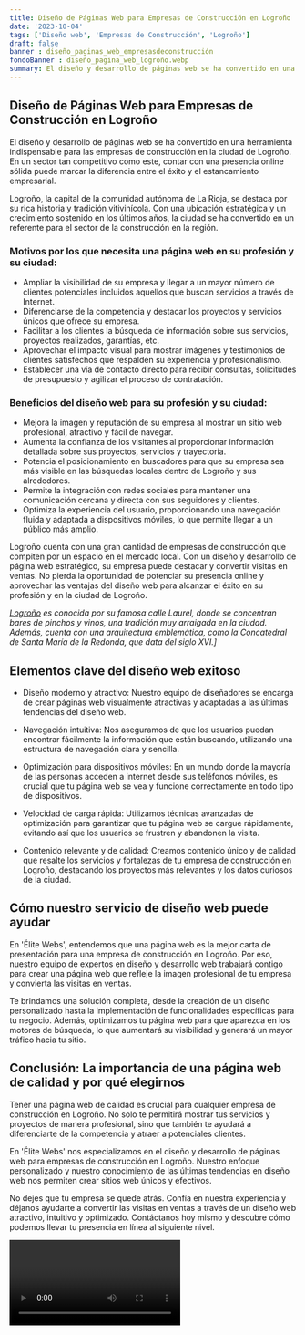 ```yaml
---
title: Diseño de Páginas Web para Empresas de Construcción en Logroño
date: '2023-10-04'
tags: ['Diseño web', 'Empresas de Construcción', 'Logroño']
draft: false
banner : diseño_paginas_web_empresasdeconstrucción
fondoBanner : diseño_pagina_web_logroño.webp
summary: El diseño y desarrollo de páginas web se ha convertido en una herramienta indispensable para las empresas de construcción en la ciudad de Logroño. En un sector tan competitivo como este, contar con una presencia online sólida puede marcar la diferencia entre el éxito y el estancamiento empresarial. 
---
```


## Diseño de Páginas Web para Empresas de Construcción en Logroño

El diseño y desarrollo de páginas web se ha convertido en una herramienta indispensable para las empresas de construcción en la ciudad de Logroño. En un sector tan competitivo como este, contar con una presencia online sólida puede marcar la diferencia entre el éxito y el estancamiento empresarial. 

Logroño, la capital de la comunidad autónoma de La Rioja, se destaca por su rica historia y tradición vitivinícola. Con una ubicación estratégica y un crecimiento sostenido en los últimos años, la ciudad se ha convertido en un referente para el sector de la construcción en la región.

### Motivos por los que necesita una página web en su profesión y su ciudad:
- Ampliar la visibilidad de su empresa y llegar a un mayor número de clientes potenciales incluidos aquellos que buscan servicios a través de Internet.
- Diferenciarse de la competencia y destacar los proyectos y servicios únicos que ofrece su empresa.
- Facilitar a los clientes la búsqueda de información sobre sus servicios, proyectos realizados, garantías, etc.
- Aprovechar el impacto visual para mostrar imágenes y testimonios de clientes satisfechos que respalden su experiencia y profesionalismo.
- Establecer una vía de contacto directo para recibir consultas, solicitudes de presupuesto y agilizar el proceso de contratación.

### Beneficios del diseño web para su profesión y su ciudad:
- Mejora la imagen y reputación de su empresa al mostrar un sitio web profesional, atractivo y fácil de navegar.
- Aumenta la confianza de los visitantes al proporcionar información detallada sobre sus proyectos, servicios y trayectoria.
- Potencia el posicionamiento en buscadores para que su empresa sea más visible en las búsquedas locales dentro de Logroño y sus alrededores.
- Permite la integración con redes sociales para mantener una comunicación cercana y directa con sus seguidores y clientes.
- Optimiza la experiencia del usuario, proporcionando una navegación fluida y adaptada a dispositivos móviles, lo que permite llegar a un público más amplio.

Logroño cuenta con una gran cantidad de empresas de construcción que compiten por un espacio en el mercado local. Con un diseño y desarrollo de página web estratégico, su empresa puede destacar y convertir visitas en ventas. No pierda la oportunidad de potenciar su presencia online y aprovechar las ventajas del diseño web para alcanzar el éxito en su profesión y en la ciudad de Logroño.

*[Logroño](https://es.wikipedia.org/wiki/Logro%C3%B1o) es conocida por su famosa calle Laurel, donde se concentran bares de pinchos y vinos, una tradición muy arraigada en la ciudad. Además, cuenta con una arquitectura emblemática, como la Concatedral de Santa María de la Redonda, que data del siglo XVI.]*

<GifSeo />

<Cta />

## Elementos clave del diseño web exitoso

- Diseño moderno y atractivo: Nuestro equipo de diseñadores se encarga de crear páginas web visualmente atractivas y adaptadas a las últimas tendencias del diseño web.

- Navegación intuitiva: Nos aseguramos de que los usuarios puedan encontrar fácilmente la información que están buscando, utilizando una estructura de navegación clara y sencilla.

- Optimización para dispositivos móviles: En un mundo donde la mayoría de las personas acceden a internet desde sus teléfonos móviles, es crucial que tu página web se vea y funcione correctamente en todo tipo de dispositivos.

- Velocidad de carga rápida: Utilizamos técnicas avanzadas de optimización para garantizar que tu página web se cargue rápidamente, evitando así que los usuarios se frustren y abandonen la visita.

- Contenido relevante y de calidad: Creamos contenido único y de calidad que resalte los servicios y fortalezas de tu empresa de construcción en Logroño, destacando los proyectos más relevantes y los datos curiosos de la ciudad.

## Cómo nuestro servicio de diseño web puede ayudar

En 'Élite Webs', entendemos que una página web es la mejor carta de presentación para una empresa de construcción en Logroño. Por eso, nuestro equipo de expertos en diseño y desarrollo web trabajará contigo para crear una página web que refleje la imagen profesional de tu empresa y convierta las visitas en ventas.

Te brindamos una solución completa, desde la creación de un diseño personalizado hasta la implementación de funcionalidades específicas para tu negocio. Además, optimizamos tu página web para que aparezca en los motores de búsqueda, lo que aumentará su visibilidad y generará un mayor tráfico hacia tu sitio.

## Conclusión: La importancia de una página web de calidad y por qué elegirnos

Tener una página web de calidad es crucial para cualquier empresa de construcción en Logroño. No solo te permitirá mostrar tus servicios y proyectos de manera profesional, sino que también te ayudará a diferenciarte de la competencia y atraer a potenciales clientes.

En 'Élite Webs' nos especializamos en el diseño y desarrollo de páginas web para empresas de construcción en Logroño. Nuestro enfoque personalizado y nuestro conocimiento de las últimas tendencias en diseño web nos permiten crear sitios web únicos y efectivos.

No dejes que tu empresa se quede atrás. Confía en nuestra experiencia y déjanos ayudarte a convertir las visitas en ventas a través de un diseño web atractivo, intuitivo y optimizado. Contáctanos hoy mismo y descubre cómo podemos llevar tu presencia en línea al siguiente nivel.

<Video />

<CtaBot job='Empresas de Construcción' city='Logroño'/>

<Gmaps query='Logroño+españa+maps' />